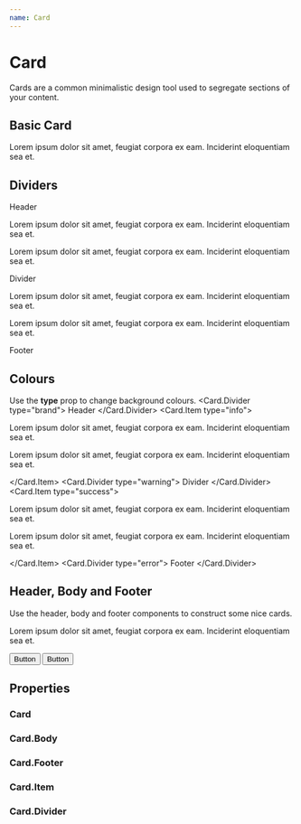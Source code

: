 ```yaml
---
name: Card
---
```



# Card

Cards are a common minimalistic design tool used to segregate sections of your content.

## Basic Card
<Playground>
    <Card>
        <Card.Body>
            <p>Lorem ipsum dolor sit amet, feugiat corpora ex eam. Inciderint eloquentiam sea et.</p>
        </Card.Body>
    </Card>
</Playground>

## Dividers
<Playground>
    <Card>
        <Card.Divider>
            Header
        </Card.Divider>
        <Card.Item>
            <p>Lorem ipsum dolor sit amet, feugiat corpora ex eam. Inciderint eloquentiam sea et.</p>
            <p>Lorem ipsum dolor sit amet, feugiat corpora ex eam. Inciderint eloquentiam sea et.</p>
        </Card.Item>
        <Card.Divider>
            Divider
        </Card.Divider>
        <Card.Item>
            <p>Lorem ipsum dolor sit amet, feugiat corpora ex eam. Inciderint eloquentiam sea et.</p>
            <p>Lorem ipsum dolor sit amet, feugiat corpora ex eam. Inciderint eloquentiam sea et.</p>
        </Card.Item>
        <Card.Divider>
            Footer
        </Card.Divider>
    </Card>
</Playground>

## Colours
Use the **type** prop to change background colours.
<Playground>
    <Card>
        <Card.Divider type="brand">
            Header
        </Card.Divider>
        <Card.Item type="info">
            <p>Lorem ipsum dolor sit amet, feugiat corpora ex eam. Inciderint eloquentiam sea et.</p>
            <p>Lorem ipsum dolor sit amet, feugiat corpora ex eam. Inciderint eloquentiam sea et.</p>
        </Card.Item>
        <Card.Divider type="warning">
            Divider
        </Card.Divider>
        <Card.Item type="success">
            <p>Lorem ipsum dolor sit amet, feugiat corpora ex eam. Inciderint eloquentiam sea et.</p>
            <p>Lorem ipsum dolor sit amet, feugiat corpora ex eam. Inciderint eloquentiam sea et.</p>
        </Card.Item>
        <Card.Divider type="error">
            Footer
        </Card.Divider>
    </Card>
</Playground>

## Header, Body and Footer
Use the header, body and footer components to construct some nice cards.

<Playground>
    <Card>
        <Card.Body>
            <p>Lorem ipsum dolor sit amet, feugiat corpora ex eam. Inciderint eloquentiam sea et.</p>
        </Card.Body>
        <Card.Footer>
            <div class="c-input-group">
                <button class="c-button c-button--block c-button--brand">Button</button>
                <button class="c-button c-button--block c-button--info">Button</button>
            </div>
        </Card.Footer>
    </Card>
</Playground>

## Properties
### Card
<PropsTable of={Card} />

### Card.Body
<PropsTable of={Card.Body} />

### Card.Footer
<PropsTable of={Card.Footer} />

### Card.Item
<PropsTable of={Card.Item} />

### Card.Divider
<PropsTable of={Card.Divider} />